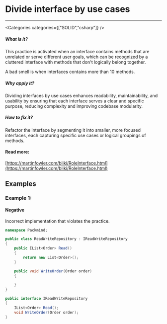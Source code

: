 

# Divide interface by use cases

<Severity severity={SeverityLevels.MEDIUM} />

---

<Categories categories={["SOLID","csharp"]} />

##### What is it?
This practice is activated when an interface contains methods that are unrelated or serve different user goals, which can be recognized by a cluttered interface with methods that don't logically belong together.

A bad smell is when interfaces contains more than 10 methods.

##### Why apply it?
Dividing interfaces by use cases enhances readability, maintainability, and usability by ensuring that each interface serves a clear and specific purpose, reducing complexity and improving codebase modularity.

##### How to fix it?
Refactor the interface by segmenting it into smaller, more focused interfaces, each capturing specific use cases or logical groupings of methods.

#### Read more:
[https://martinfowler.com/bliki/RoleInterface.html](https://martinfowler.com/bliki/RoleInterface.html)

## Examples

### Example 1:

<!-- #example -->

#### Negative

<!-- #example_negative_description -->
Incorrect implementation that violates the practice.

<!-- #example_negative_code -->
```cs
namespace Packmind;

public class ReadWriteRepository : IReadWriteRepository
{
    public IList<Order> Read()
    {
        return new List<Order>();
    }

    public void WriteOrder(Order order)
    {
        
    }
}

public interface IReadWriteRepository
{
    IList<Order> Read();
    void WriteOrder(Order order);
}
```